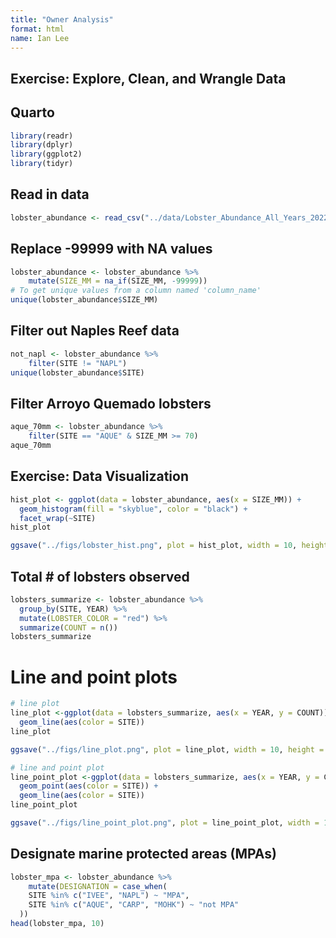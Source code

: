 ```yaml
---
title: "Owner Analysis"
format: html
name: Ian Lee
---
```


## Exercise: Explore, Clean, and Wrangle Data

## Quarto

```r
library(readr)
library(dplyr)
library(ggplot2)
library(tidyr)
```

## Read in data
```r
lobster_abundance <- read_csv("../data/Lobster_Abundance_All_Years_20220829.csv")
```

## Replace -99999 with NA values
```r
lobster_abundance <- lobster_abundance %>% 
    mutate(SIZE_MM = na_if(SIZE_MM, -99999))
# To get unique values from a column named 'column_name'
unique(lobster_abundance$SIZE_MM)
```

## Filter out Naples Reef data
```r
not_napl <- lobster_abundance %>% 
    filter(SITE != "NAPL")
unique(lobster_abundance$SITE)
```

## Filter Arroyo Quemado lobsters
```r
aque_70mm <- lobster_abundance %>% 
    filter(SITE == "AQUE" & SIZE_MM >= 70)
aque_70mm
```

## Exercise: Data Visualization
```r
hist_plot <- ggplot(data = lobster_abundance, aes(x = SIZE_MM)) +
  geom_histogram(fill = "skyblue", color = "black") +
  facet_wrap(~SITE)
hist_plot

ggsave("../figs/lobster_hist.png", plot = hist_plot, width = 10, height = 6)
```

## Total # of lobsters observed
```r
lobsters_summarize <- lobster_abundance %>% 
  group_by(SITE, YEAR) %>%
  mutate(LOBSTER_COLOR = "red") %>% 
  summarize(COUNT = n())
lobsters_summarize
```

# Line and point plots
```r
# line plot
line_plot <-ggplot(data = lobsters_summarize, aes(x = YEAR, y = COUNT)) +
  geom_line(aes(color = SITE)) 
line_plot

ggsave("../figs/line_plot.png", plot = line_plot, width = 10, height = 6)

# line and point plot
line_point_plot <-ggplot(data = lobsters_summarize, aes(x = YEAR, y = COUNT)) +
  geom_point(aes(color = SITE)) +
  geom_line(aes(color = SITE)) 
line_point_plot

ggsave("../figs/line_point_plot.png", plot = line_point_plot, width = 10, height = 6)
```

## Designate marine protected areas (MPAs)
```r
lobster_mpa <- lobster_abundance %>% 
    mutate(DESIGNATION = case_when(
    SITE %in% c("IVEE", "NAPL") ~ "MPA",
    SITE %in% c("AQUE", "CARP", "MOHK") ~ "not MPA"
  ))
head(lobster_mpa, 10)
```


